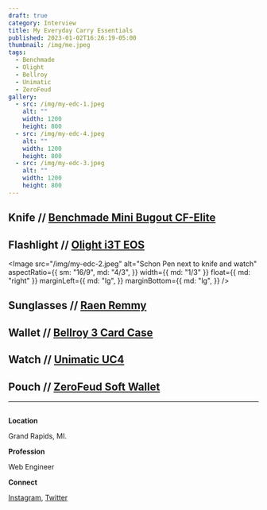 ```yaml
---
draft: true
category: Interview
title: My Everyday Carry Essentials
published: 2023-01-02T16:26:19-05:00
thumbnail: /img/me.jpeg
tags:
  - Benchmade
  - Olight
  - Bellroy
  - Unimatic
  - ZeroFeud
gallery:
  - src: /img/my-edc-1.jpeg
    alt: ""
    width: 1200
    height: 800
  - src: /img/my-edc-4.jpeg
    alt: ""
    width: 1200
    height: 800
  - src: /img/my-edc-3.jpeg
    alt: ""
    width: 1200
    height: 800
---
```


## Knife // [Benchmade Mini Bugout CF-Elite](https://www.benchmade.com/533bk-2-mini-bugout.html)

## Flashlight // [Olight i3T EOS](https://www.olightstore.com/i3t-eos.html)

<Image
  src="/img/my-edc-2.jpeg"
  alt="Schon Pen next to knife and watch"
  aspectRatio={{
    sm: "16/9",
    md: "4/3",
  }}
  width={{ md: "1/3" }}
  float={{ md: "right" }}
  marginLeft={{
    md: "lg",
  }}
  marginBottom={{
    md: "lg",
  }}
/>

## Sunglasses // [Raen Remmy](https://raen.com/products/remmy-honey-green-polarized-49)

## Wallet // [Bellroy 3 Card Case](https://bellroy.com/products/phone-case-3-card)

## Watch // [Unimatic UC4](https://www.unimaticwatches.com/uc4/)

## Pouch // [ZeroFeud Soft Wallet](https://zerofeud.myshopify.com/products/zf-soft-wallet-pocket-pouch)

---

<Image
  src="/img/me.jpeg"
  alt="Jon Gaffney portrait"
  width="1/3"
  aspectRatio="1/1"
  float="right"
  marginLeft="lg"
  marginBottom="lg"
/>

**Location**

Grand Rapids, MI.

**Profession**

Web Engineer

**Connect**

[Instagram](https://www.instagram.com/alexcarp), [Twitter](https://www.twitter.com/hybrid_alex)
